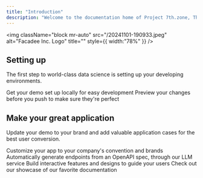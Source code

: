 ```yaml
---
title: "Introduction"
description: "Welcome to the documentation home of Project 7th.zone, The advanced data science toolkit from Facadee Inc."
---
```


<img
  className="block mr-auto"
  src="/20241101-190933.jpeg"
  alt="Facadee Inc. Logo"
  title=""
  style={{ width:"78%" }}
/>

## Setting up

The first step to world-class data science is setting up your developing environments.

<CardGroup cols={2}>
  <Card title="Choose your favorite language/model" icon="pen-to-square" href="https://7th.zone/quickstart">
    Get your demo set up locally for easy development
  </Card>
  <Card title="Preview Changes" icon="image" href="https://mintlify.com/docs/development">
    Preview your changes before you push to make sure they're perfect
  </Card>
</CardGroup>

## Make your great application

Update your demo to your brand and add valuable application cases for the best user conversion.

<CardGroup cols={2}>
  <Card title="Customize Style" icon="palette" href="https://mintlify.com/docs/settings/global">
    Customize your app to your company's convention and brands
  </Card>
  <Card title="Reference APIs" icon="code" href="https://mintlify.com/docs/api-playground/openapi">
    Automatically generate endpoints from an OpenAPI spec, through our LLM service
  </Card>
  <Card title="Use SDKs" icon="screwdriver-wrench" href="https://mintlify.com/docs/content/components/accordions">
    Build interactive features and designs to guide your users
  </Card>
  <Card title="Get Inspiration" icon="stars" href="https://mintlify.com/customers">
    Check out our showcase of our favorite documentation
  </Card>
</CardGroup>